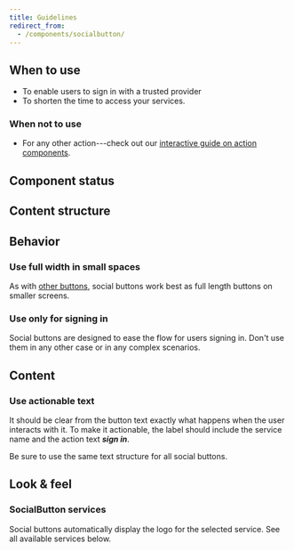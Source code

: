 ```yaml
---
title: Guidelines
redirect_from:
  - /components/socialbutton/
---
```


<ReactExample exampleId="SocialButton-default" />

## When to use

- To enable users to sign in with a trusted provider
- To shorten the time to access your services.

### When not to use

- For any other action---check out our [interactive guide on action components](/guides/using-button-type-components/).

## Component status

<ComponentStatus component="SocialButton" />

## Content structure

<FigmaFile
  file="4QJZqvBvRrLu6t9mwObCkA"
  node="759%3A2358"
  alt="Social service logo: shows the logo of the given sign-in service; label: nudges the user to complete the sign-in flow."
/>

## Behavior

### Use full width in small spaces

As with [other buttons](/components/action/button/#mobile-vs-desktop-size),
social buttons work best as full length buttons on smaller screens.

### Use only for signing in

Social buttons are designed to ease the flow for users signing in.
Don't use them in any other case or in any complex scenarios.

## Content

### Use actionable text

It should be clear from the button text exactly what happens when the user interacts with it.
To make it actionable,
the label should include the service name and the action text **_sign in_**.

Be sure to use the same text structure for all social buttons.

## Look & feel

### SocialButton services

Social buttons automatically display the logo for the selected service.
See all available services below.

<ReactExample exampleId="SocialButton-services" />
